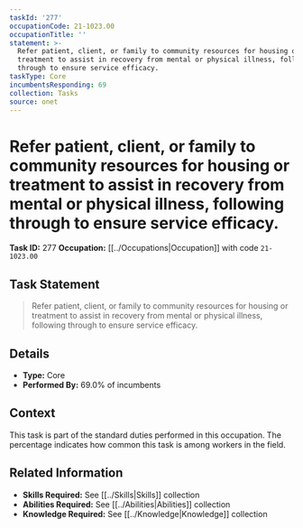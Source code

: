 ```yaml
---
taskId: '277'
occupationCode: 21-1023.00
occupationTitle: ''
statement: >-
  Refer patient, client, or family to community resources for housing or
  treatment to assist in recovery from mental or physical illness, following
  through to ensure service efficacy.
taskType: Core
incumbentsResponding: 69
collection: Tasks
source: onet
---
```

# Refer patient, client, or family to community resources for housing or treatment to assist in recovery from mental or physical illness, following through to ensure service efficacy.

**Task ID:** 277
**Occupation:** [[../Occupations|Occupation]] with code `21-1023.00`

## Task Statement

> Refer patient, client, or family to community resources for housing or treatment to assist in recovery from mental or physical illness, following through to ensure service efficacy.

## Details

- **Type:** Core
- **Performed By:** 69.0% of incumbents

## Context

This task is part of the standard duties performed in this occupation. The percentage indicates how common this task is among workers in the field.

## Related Information

- **Skills Required:** See [[../Skills|Skills]] collection
- **Abilities Required:** See [[../Abilities|Abilities]] collection
- **Knowledge Required:** See [[../Knowledge|Knowledge]] collection
